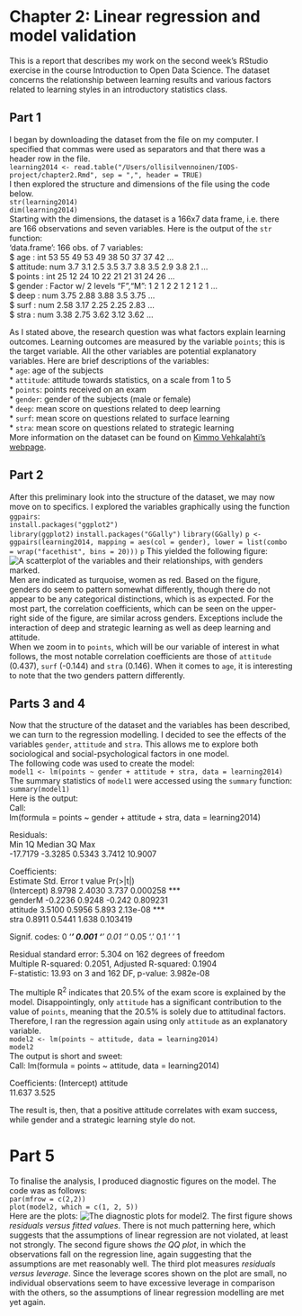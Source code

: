 # Chapter 2: Linear regression and model validation

This is a report that describes my work on the second week's RStudio exercise in the course Introduction to Open Data Science. The dataset concerns the relationship between learning results and various factors related to learning styles in an introductory statistics class.

## Part 1  
I began by downloading the dataset from the file on my computer. I specified that commas were used as separators and that there was a header row in the file.  
`learning2014 <- read.table("/Users/ollisilvennoinen/IODS-project/chapter2.Rmd", sep = ",", header = TRUE)`  
I then explored the structure and dimensions of the file using the code below.  
`str(learning2014)`  
`dim(learning2014)`  
Starting with the dimensions, the dataset is a 166x7 data frame, i.e. there are 166 observations and seven variables. Here is the output of the `str` function:  
'data.frame':	166 obs. of  7 variables:  
 $ age     : int  53 55 49 53 49 38 50 37 37 42 ...  
 $ attitude: num  3.7 3.1 2.5 3.5 3.7 3.8 3.5 2.9 3.8 2.1 ...  
 $ points  : int  25 12 24 10 22 21 21 31 24 26 ...  
 $ gender  : Factor w/ 2 levels "F","M": 1 2 1 2 2 1 2 1 2 1 ...  
 $ deep    : num  3.75 2.88 3.88 3.5 3.75 ...  
 $ surf    : num  2.58 3.17 2.25 2.25 2.83 ...  
 $ stra    : num  3.38 2.75 3.62 3.12 3.62 ...  
 
As I stated above, the research question was what factors explain learning outcomes. Learning outcomes are measured by the variable `points`; this is the target variable. All the other variables are potential explanatory variables. Here are brief descriptions of the variables:  
* `age`: age of the subjects  
* `attitude`: attitude towards statistics, on a scale from 1 to 5  
* `points`: points received on an exam  
* `gender`: gender of the subjects (male or female)  
* `deep`: mean score on questions related to deep learning  
* `surf`: mean score on questions related to surface learning  
* `stra`: mean score on questions related to strategic learning    
More information on the dataset can be found on [Kimmo Vehkalahti's webpage](http://www.helsinki.fi/~kvehkala/JYTmooc/JYTOPKYS3-meta.txt).  

## Part 2  
After this preliminary look into the structure of the dataset, we may now move on to specifics. I explored the variables graphically using the function `ggpairs`:  
`install.packages("ggplot2")`  
`library(ggplot2)` 
`install.packages("GGally")` 
`library(GGally)` 
`p <- ggpairs(learning2014, mapping = aes(col = gender), lower = list(combo = wrap("facethist", bins = 20)))` 
`p` 
This yielded the following figure:  
![A scatterplot of the variables and their relationships, with genders marked.](/Users/ollisilvennoinen/IODS-project/data/Ch2ggpairs.png)  
Men are indicated as turquoise, women as red. Based on the figure, genders do seem to pattern somewhat differently, though there do not appear to be any categorical distinctions, which is as expected. For the most part, the correlation coefficients, which can be seen on the upper-right side of the figure, are similar across genders. Exceptions include the interaction of deep and strategic learning as well as deep learning and attitude.  
When we zoom in to `points`, which will be our variable of interest in what follows, the most notable correlation coefficients are those of `attitude` (0.437), `surf` (-0.144) and `stra` (0.146). When it comes to `age`, it is interesting to note that the two genders pattern differently.   

## Parts 3 and 4  
Now that the structure of the dataset and the variables has been described, we can turn to the regression modelling. I decided to see the effects of the variables `gender`, `attitude` and `stra`. This allows me to explore both sociological and social-psychological factors in one model.  
The following code was used to create the model:  
`model1 <- lm(points ~ gender + attitude + stra, data = learning2014)`  
The summary statistics of `model1` were accessed using the `summary` function:  
`summary(model1)`  
Here is the output:  
Call:  
lm(formula = points ~ gender + attitude + stra, data = learning2014)  
  
Residuals:  
      Min       1Q   Median       3Q      Max    
-17.7179  -3.3285   0.5343   3.7412  10.9007    
  
Coefficients:  
            Estimate Std. Error t value Pr(>|t|)    
(Intercept)   8.9798     2.4030   3.737 0.000258 ***  
genderM      -0.2236     0.9248  -0.242 0.809231  
attitude      3.5100     0.5956   5.893 2.13e-08 ***  
stra          0.8911     0.5441   1.638 0.103419  
  
Signif. codes:  0 ‘***’ 0.001 ‘**’ 0.01 ‘*’ 0.05 ‘.’ 0.1 ‘ ’ 1  
 
Residual standard error: 5.304 on 162 degrees of freedom  
Multiple R-squared:  0.2051,	Adjusted R-squared:  0.1904  
F-statistic: 13.93 on 3 and 162 DF,  p-value: 3.982e-08  

The multiple R^2^ indicates that 20.5% of the exam score is explained by the model. Disappointingly, only `attitude` has a significant contribution to the value of `points`, meaning that the 20.5% is solely due to attitudinal factors. Therefore, I ran the regression again using only `attitude` as an explanatory variable.  
`model2 <- lm(points ~ attitude, data = learning2014)`  
`model2`  
The output is short and sweet:  
Call:
lm(formula = points ~ attitude, data = learning2014)

Coefficients:
(Intercept)     attitude  
     11.637        3.525  
     
The result is, then, that a positive attitude correlates with exam success, while gender and a strategic learning style do not.

# Part 5  
To finalise the analysis, I produced diagnostic figures on the model. The code was as follows:  
`par(mfrow = c(2,2))`  
`plot(model2, which = c(1, 2, 5))`  
Here are the plots:
![The diagnostic plots for `model2`.](/Users/ollisilvennoinen/IODS-project/data/Ch2diagnostic.png)
The first figure shows *residuals versus fitted values*. There is not much patterning here, which suggests that the assumptions of linear regression are not violated, at least not strongly. The second figure shows *the QQ plot*, in which the observations fall on the regression line, again suggesting that the assumptions are met reasonably well. The third plot measures *residuals versus leverage*. Since the leverage scores shown on the plot are small, no individual observations seem to have excessive leverage in comparison with the others, so the assumptions of linear regression modelling are met yet again.

